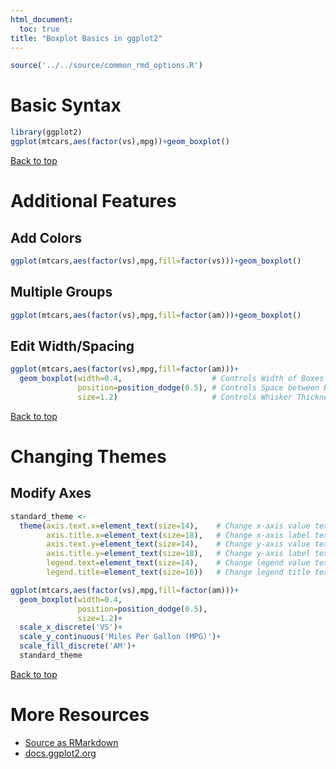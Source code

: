 ```yaml
---
html_document:
  toc: true
title: "Boxplot Basics in ggplot2"
---
```


```r
source('../../source/common_rmd_options.R')
```

# Basic Syntax

```r
library(ggplot2)
ggplot(mtcars,aes(factor(vs),mpg))+geom_boxplot()
```

<a href="#top">Back to top</a>

# Additional Features

## Add Colors

```r
ggplot(mtcars,aes(factor(vs),mpg,fill=factor(vs)))+geom_boxplot()
```

## Multiple Groups

```r
ggplot(mtcars,aes(factor(vs),mpg,fill=factor(am)))+geom_boxplot()
```

## Edit Width/Spacing

```r
ggplot(mtcars,aes(factor(vs),mpg,fill=factor(am)))+
  geom_boxplot(width=0.4,                    # Controls Width of Boxes
               position=position_dodge(0.5), # Controls Space between Boxes
               size=1.2)                     # Controls Whisker Thickness
```

<a href="#top">Back to top</a>
 
# Changing Themes

## Modify Axes

```r
standard_theme <- 
  theme(axis.text.x=element_text(size=14),    # Change x-axis value text-size
        axis.title.x=element_text(size=18),   # Change x-axis label text-size
        axis.text.y=element_text(size=14),    # Change y-axis value text-size
        axis.title.y=element_text(size=18),   # Change y-axis label text-size
        legend.text=element_text(size=14),    # Change legend value text-size
        legend.title=element_text(size=16))   # Change legend title text-size

ggplot(mtcars,aes(factor(vs),mpg,fill=factor(am)))+
  geom_boxplot(width=0.4,                    
               position=position_dodge(0.5), 
               size=1.2)+
  scale_x_discrete('VS')+
  scale_y_continuous('Miles Per Gallon (MPG)')+
  scale_fill_discrete('AM')+
  standard_theme
```

<a href="#top">Back to top</a>

# More Resources
- [Source as RMarkdown]((https://github.com/rweyant/bertplot/blob/master/R/tutorials/ggplot-boxplot/ggplot-boxplot.Rmd))
- [docs.ggplot2.org](http://docs.ggplot2.org/0.9.3/geom_boxplot.html)
